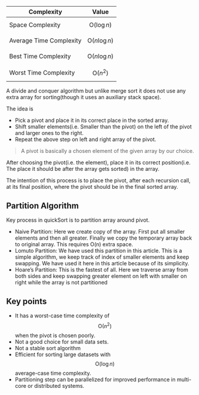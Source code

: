 | Complexity              | Value                  |
| ----------------------- | ---------------------- |
| Space Complexity        | $$\text{O}(\log{n})$$  |
| Average Time Complexity | $$\text{O}(n\log{n})$$ |
| Best Time Complexity    | $$\text{O}(n\log{n})$$ |
| Worst Time Complexity   | $$\text{O}(n^2)$$      |

A divide and conquer algorithm but unlike merge sort it does not use any extra array for sorting(though it uses an auxiliary stack space).

The idea is

- Pick a pivot and place it in its correct place in the sorted array.
- Shift smaller elements(i.e. Smaller than the pivot) on the left of the pivot and larger ones to the right.
- Repeat the above step on left and right array of the pivot.

> A pivot is basically a chosen element of the given array by our choice.

After choosing the pivot(i.e. the element), place it in its correct position(i.e. The place it should be after the array gets sorted) in the array.

The intention of this process is to place the pivot, after each recursion call, at its final position, where the pivot should be in the final sorted array.

## Partition Algorithm

Key process in quickSort is to partition array around pivot.

- Naive Partition: Here we create copy of the array. First put all smaller elements and then all greater. Finally we copy the temporary array back to original array. This requires O(n) extra space.
- Lomuto Partition: We have used this partition in this article. This is a simple algorithm, we keep track of index of smaller elements and keep swapping. We have used it here in this article because of its simplicity.
- Hoare’s Partition: This is the fastest of all. Here we traverse array from both sides and keep swapping greater element on left with smaller on right while the array is not partitioned

## Key points

- It has a worst-case time complexity of $$\text{O}(n^2)$$ when the pivot is chosen poorly.
- Not a good choice for small data sets.
- Not a stable sort algorithm
- Efficient for sorting large datasets with $$\text{O}(\log{n})$$ average-case time complexity.
- Partitioning step can be parallelized for improved performance in multi-core or distributed systems.

